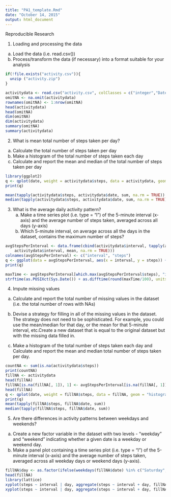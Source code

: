 ```yaml
---
title: "PA1_template.Rmd"
date: "October 14, 2015"
output: html_document
---
```


Reproducible Research

1) Loading and processing the data
  a) Load the data (i.e. read.csv())
  b) Process/transform the data (if necessary) into a format suitable for your analysis

```r
if(!file.exists("activity.csv")){
  unzip ("activity.zip")
}

activitydata <- read.csv("activity.csv", colClasses = c("integer","Date","factor"))
omitNA <- na.omit(activitydata)
rownames(omitNA) <- 1:nrow(omitNA)
head(activitydata)
head(omitNA)
dim(omitNA)
dim(activitydata)
summary(omitNA)
summary(activitydata)
```

2) What is mean total number of steps taken per day?
  a) Calculate the total number of steps taken per day
  b) Make a histogram of the total number of steps taken each day
  c) Calculate and report the mean and median of the total number of steps taken per day
```r
library(ggplot2)
q <- qplot(date, weight = activitydata$steps, data = activitydata, geom = "histogram")
print(q)

mean(tapply(activitydata$steps, activitydata$date, sum, na.rm = TRUE))
median(tapply(activitydata$steps, activitydata$date, sum, na.rm = TRUE))

```

3) What is the average daily activity pattern?
   a) Make a time series plot (i.e. type = "l") of the 5-minute interval (x-axis) and the average number of steps taken, averaged across all days (y-axis)
   b) Which 5-minute interval, on average across all the days in the dataset, contains the maximum number of steps?

```r
avgStepsPerInterval <- data.frame(cbind(activitydata$interval, tapply(activitydata$steps, 
    activitydata$interval, mean, na.rm = TRUE)))
colnames(avgStepsPerInterval) <- c("interval", "steps")
q <- ggplot(data = avgStepsPerInterval, aes(x = interval, y = steps)) + geom_line()
print(q)

maxTime <- avgStepsPerInterval[which.max(avgStepsPerInterval$steps), "interval"]
strftime(as.POSIXct(Sys.Date()) + as.difftime(round(maxTime/100), units = "hours") + as.difftime(maxTime%%100, units = "mins"), "%r", tz = "UTC")
```

4) Impute missing values

  a) Calculate and report the total number of missing values in the dataset (i.e. the total number of rows with NAs)

  b) Devise a strategy for filling in all of the missing values in the dataset. The strategy does not need to be sophisticated. For example, you could use the mean/median for that day, or the mean for that 5-minute interval, etc.Create a new dataset that is equal to the original dataset but with the missing data filled in.

  c) Make a histogram of the total number of steps taken each day and Calculate and report the mean and median total number of steps taken per day. 
  
```r
countNA <- sum(is.na(activitydata$steps))
print(countNA)
fillNA <- activitydata
head(fillNA)
fillNA[is.na(fillNA[, 1]), 1] <- avgStepsPerInterval[is.na(fillNA[, 1]), 2]
head(fillNA)
q <- qplot(date, weight = fillNA$steps, data = fillNA, geom = "histogram")
print(q)
mean(tapply(fillNA$steps, fillNA$date, sum))
median(tapply(fillNA$steps, fillNA$date, sum))
```

5) Are there differences in activity patterns between weekdays and weekends?
  a) Create a new factor variable in the dataset with two levels - "weekday" and "weekend" indicating whether a given date is a weekday or weekend day.
  b) Make a panel plot containing a time series plot (i.e. type = "l") of the 5-minute interval (x-axis) and the average number of steps taken, averaged across all weekday days or weekend days (y-axis).
  
```r
fillNA$day <- as.factor(ifelse(weekdays(fillNA$date) %in% c("Saturday", "Sunday"), "Weekend", "Weekday"))
head(fillNA)
library(lattice)
xyplot(steps ~ interval | day, aggregate(steps ~ interval + day, fillNA, FUN = mean), layout = c(1, 2), type = "l", group = day)
xyplot(steps ~ interval | day, aggregate(steps ~ interval + day, fillNA, FUN = mean), layout = c(1, 2), type = "l", ylab = 'Average No of Steps')
```
